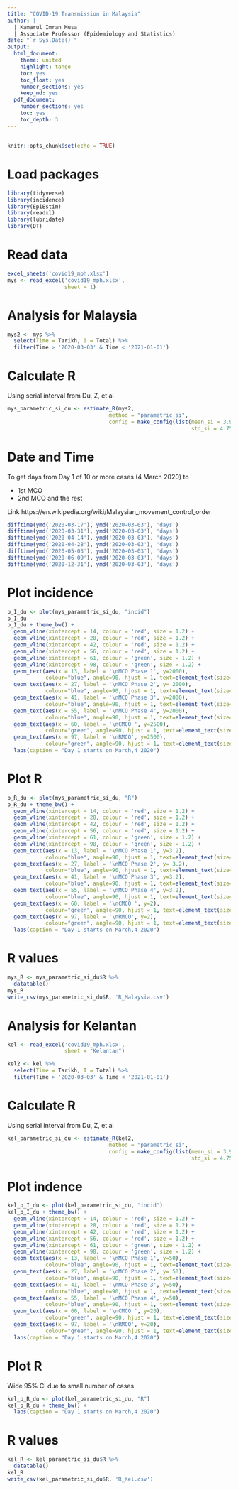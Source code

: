 ```yaml
---
title: "COVID-19 Transmission in Malaysia"
author: |
  | Kamarul Imran Musa
  | Associate Professor (Epidemiology and Statistics)
date: "`r Sys.Date()`"
output:
  html_document: 
    theme: united
    highlight: tango
    toc: yes
    toc_float: yes
    number_sections: yes
    keep_md: yes
  pdf_document:
    number_sections: yes
    toc: yes
    toc_depth: 3
---
```


\newpage
---

```r
knitr::opts_chunk$set(echo = TRUE)
```

# Load packages

```r
library(tidyverse)
library(incidence)
library(EpiEstim)
library(readxl)
library(lubridate)
library(DT)
```


# Read data

```r
excel_sheets('covid19_mph.xlsx')
mys <- read_excel('covid19_mph.xlsx',
                  sheet = 1)
```

# Analysis for Malaysia

```r
mys2 <- mys %>%
  select(Time = Tarikh, I = Total) %>%
  filter(Time > '2020-03-03' & Time < '2021-01-01')
```

# Calculate R

Using serial interval from Du, Z, et al

```r
mys_parametric_si_du <- estimate_R(mys2, 
                                method = "parametric_si",
                                config = make_config(list(mean_si = 3.96, 
                                                          std_si = 4.75)))
```

# Date and Time 

To get days from Day 1 of 10 or more cases (4 March 2020) to

- 1st MCO 
- 2nd MCO and the rest

Link https://en.wikipedia.org/wiki/Malaysian_movement_control_order 


```r
difftime(ymd('2020-03-17'), ymd('2020-03-03'), 'days')
difftime(ymd('2020-03-31'), ymd('2020-03-03'), 'days')
difftime(ymd('2020-04-14'), ymd('2020-03-03'), 'days')
difftime(ymd('2020-04-28'), ymd('2020-03-03'), 'days')
difftime(ymd('2020-05-03'), ymd('2020-03-03'), 'days')
difftime(ymd('2020-06-09'), ymd('2020-03-03'), 'days')
difftime(ymd('2020-12-31'), ymd('2020-03-03'), 'days')
```
# Plot incidence

```r
p_I_du <- plot(mys_parametric_si_du, "incid") 
p_I_du
p_I_du + theme_bw() + 
  geom_vline(xintercept = 14, colour = 'red', size = 1.2) +
  geom_vline(xintercept = 28, colour = 'red', size = 1.2) +
  geom_vline(xintercept = 42, colour = 'red', size = 1.2) +
  geom_vline(xintercept = 56, colour = 'red', size = 1.2) +
  geom_vline(xintercept = 61, colour = 'green', size = 1.2) +
  geom_vline(xintercept = 98, colour = 'green', size = 1.2) +
  geom_text(aes(x = 13, label = '\nMCO Phase 1', y=2000),
            colour="blue", angle=90, hjust = 1, text=element_text(size=11)) +
  geom_text(aes(x = 27, label = '\nMCO Phase 2', y= 2000),
            colour="blue", angle=90, hjust = 1, text=element_text(size=11)) +
  geom_text(aes(x = 41, label = '\nMCO Phase 3', y=2000),
            colour="blue", angle=90, hjust = 1, text=element_text(size=11)) +
  geom_text(aes(x = 55, label = '\nMCO Phase 4', y=2000),
            colour="blue", angle=90, hjust = 1, text=element_text(size=11)) +
  geom_text(aes(x = 60, label = '\nCMCO ', y=2500),
            colour="green", angle=90, hjust = 1, text=element_text(size=11)) +
  geom_text(aes(x = 97, label = '\nRMCO', y=2500),
            colour="green", angle=90, hjust = 1, text=element_text(size=11)) +
  labs(caption = "Day 1 starts on March,4 2020")
```

# Plot R

```r
p_R_du <- plot(mys_parametric_si_du, "R") 
p_R_du + theme_bw() + 
  geom_vline(xintercept = 14, colour = 'red', size = 1.2) +
  geom_vline(xintercept = 28, colour = 'red', size = 1.2) +
  geom_vline(xintercept = 42, colour = 'red', size = 1.2) +
  geom_vline(xintercept = 56, colour = 'red', size = 1.2) +
  geom_vline(xintercept = 61, colour = 'green', size = 1.2) +
  geom_vline(xintercept = 98, colour = 'green', size = 1.2) +
  geom_text(aes(x = 13, label = '\nMCO Phase 1', y=3.2),
            colour="blue", angle=90, hjust = 1, text=element_text(size=11)) +
  geom_text(aes(x = 27, label = '\nMCO Phase 2', y= 3.2),
            colour="blue", angle=90, hjust = 1, text=element_text(size=11)) +
  geom_text(aes(x = 41, label = '\nMCO Phase 3', y=3.2),
            colour="blue", angle=90, hjust = 1, text=element_text(size=11)) +
  geom_text(aes(x = 55, label = '\nMCO Phase 4', y=3.2),
            colour="blue", angle=90, hjust = 1, text=element_text(size=11)) +
  geom_text(aes(x = 60, label = '\nCMCO ', y=2),
            colour="green", angle=90, hjust = 1, text=element_text(size=11)) +
  geom_text(aes(x = 97, label = '\nRMCO', y=2),
            colour="green", angle=90, hjust = 1, text=element_text(size=11)) +
  labs(caption = "Day 1 starts on March,4 2020")

```
# R values

```r
mys_R <- mys_parametric_si_du$R %>%
  datatable()
mys_R
write_csv(mys_parametric_si_du$R, 'R_Malaysia.csv')
```


# Analysis for Kelantan

```r
kel <- read_excel('covid19_mph.xlsx',
                  sheet = "Kelantan")
```


```r
kel2 <- kel %>%
  select(Time = Tarikh, I = Total) %>%
  filter(Time > '2020-03-03' & Time < '2021-01-01')
```

# Calculate R

Using serial interval from Du, Z, et al

```r
kel_parametric_si_du <- estimate_R(kel2, 
                                method = "parametric_si",
                                config = make_config(list(mean_si = 3.96, 
                                                          std_si = 4.75)))
```

# Plot indence


```r
kel_p_I_du <- plot(kel_parametric_si_du, "incid") 
kel_p_I_du + theme_bw() + 
  geom_vline(xintercept = 14, colour = 'red', size = 1.2) +
  geom_vline(xintercept = 28, colour = 'red', size = 1.2) +
  geom_vline(xintercept = 42, colour = 'red', size = 1.2) +
  geom_vline(xintercept = 56, colour = 'red', size = 1.2) +
  geom_vline(xintercept = 61, colour = 'green', size = 1.2) +
  geom_vline(xintercept = 98, colour = 'green', size = 1.2) +
  geom_text(aes(x = 13, label = '\nMCO Phase 1', y=50),
            colour="blue", angle=90, hjust = 1, text=element_text(size=11)) +
  geom_text(aes(x = 27, label = '\nMCO Phase 2', y= 50),
            colour="blue", angle=90, hjust = 1, text=element_text(size=11)) +
  geom_text(aes(x = 41, label = '\nMCO Phase 3', y=50),
            colour="blue", angle=90, hjust = 1, text=element_text(size=11)) +
  geom_text(aes(x = 55, label = '\nMCO Phase 4', y=50),
            colour="blue", angle=90, hjust = 1, text=element_text(size=11)) +
  geom_text(aes(x = 60, label = '\nCMCO ', y=20),
            colour="green", angle=90, hjust = 1, text=element_text(size=11)) +
  geom_text(aes(x = 97, label = '\nRMCO', y=20),
            colour="green", angle=90, hjust = 1, text=element_text(size=11)) +
  labs(caption = "Day 1 starts on March,4 2020")
```

# Plot R

Wide 95% CI due to small number of cases

```r
kel_p_R_du <- plot(kel_parametric_si_du, "R") 
kel_p_R_du + theme_bw() + 
  labs(caption = "Day 1 starts on March,4 2020")

```


# R values

```r
kel_R <- kel_parametric_si_du$R %>%
  datatable()
kel_R
write_csv(kel_parametric_si_du$R, 'R_Kel.csv')
```